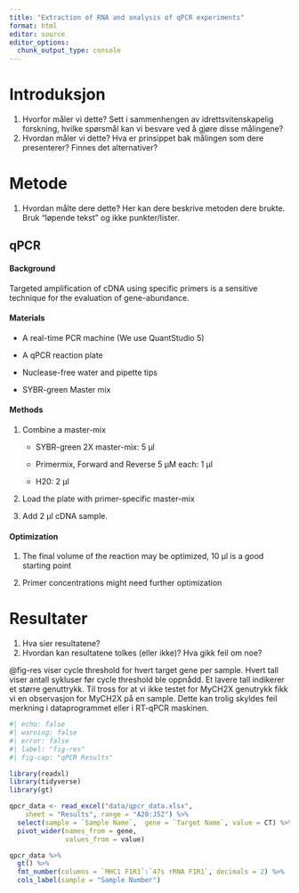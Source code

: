 ```yaml
---
title: "Extraction of RNA and analysis of qPCR experiments"
format: html
editor: source
editor_options: 
  chunk_output_type: console
---
```


# Introduksjon

1.  Hvorfor måler vi dette? Sett i sammenhengen av idrettsvitenskapelig forskning, hvilke spørsmål kan vi besvare ved å gjøre disse målingene?
2.  Hvordan måler vi dette? Hva er prinsippet bak målingen som dere presenterer? Finnes det alternativer?

# Metode

1.  Hvordan målte dere dette? Her kan dere beskrive metoden dere brukte. Bruk "løpende tekst" og ikke punkter/lister.

## qPCR

#### Background

Targeted amplification of cDNA using specific primers is a sensitive technique for the evaluation of gene-abundance.

#### Materials

-   A real-time PCR machine (We use QuantStudio 5)

-   A qPCR reaction plate

-   Nuclease-free water and pipette tips

-   SYBR-green Master mix

#### Methods

1.  Combine a master-mix

    -   SYBR-green 2X master-mix: 5 μl

    -   Primermix, Forward and Reverse 5 μM         each: 1 μl

    -   H20: 2 μl

2.  Load the plate with primer-specific master-mix

3.  Add 2 μl cDNA sample.

####    Optimization

1.  The final volume of the reaction may be optimized, 10 μl is a good starting point

2.  Primer concentrations might need further optimization

# Resultater

1.  Hva sier resultatene?
2.  Hvordan kan resultatene tolkes (eller ikke)? Hva gikk feil om noe?

@fig-res viser cycle threshold for hvert target gene per sample. Hvert tall viser antall sykluser før cycle threshold ble oppnådd. Et lavere tall indikerer et større genuttrykk. Til tross for at vi ikke testet for MyCH2X genutrykk fikk vi en observasjon for MyCH2X på en sample. Dette kan trolig skyldes feil merkning i dataprogrammet eller i RT-qPCR maskinen.

```r
#| echo: false
#| warning: false
#| error: false
#| label: "fig-res"
#| fig-cap: "qPCR Results"

library(readxl)
library(tidyverse)
library(gt)

qpcr_data <- read_excel("data/qpcr_data.xlsx", 
    sheet = "Results", range = "A20:J52") %>% 
  select(sample = `Sample Name`,  gene = `Target Name`, value = CT) %>% 
  pivot_wider(names_from = gene,
              values_from = value)

qpcr_data %>% 
  gt() %>% 
  fmt_number(columns = `MHC1 F1R1`:`47s rRNA F1R1`, decimals = 2) %>% 
  cols_label(sample = "Sample Number")
```

